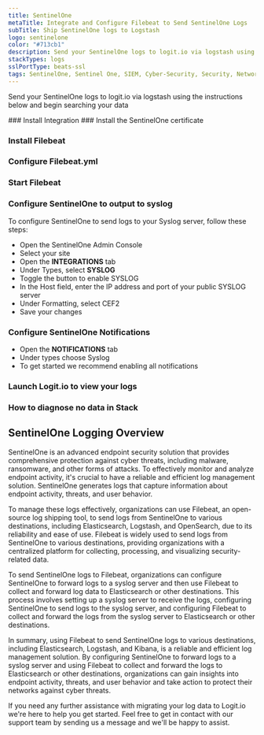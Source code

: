 ```yaml
---
title: SentinelOne
metaTitle: Integrate and Configure Filebeat to Send SentinelOne Logs
subTitle: Ship SentinelOne logs to Logstash
logo: sentinelone
color: "#713cb1"
description: Send your SentinelOne logs to logit.io via logstash using the instructions below and begin searching your data
stackTypes: logs
sslPortType: beats-ssl
tags: SentinelOne, Sentinel One, SIEM, Cyber-Security, Security, Network, Endpoint Security, Sentinelone
---
```


Send your SentinelOne logs to logit.io via logstash using the instructions below and begin searching your data

<Steps>
  ### Install Integration
  <InstallIntegration/>
  ### Install the SentinelOne certificate

  <InstallCertFilebeat label="SentinelOne" type="SentinelOne" />

  ### Install Filebeat

  <InstallFilebeat />

  ### Configure Filebeat.yml

  <FilebeatTcp type="sentinelone" />

  ### Start Filebeat

  <StartFilebeat />

  ### Configure SentinelOne to output to syslog

  To configure SentinelOne to send logs to your Syslog server, follow these steps:

  - Open the SentinelOne Admin Console
  - Select your site
  - Open the __INTEGRATIONS__ tab
  - Under Types, select __SYSLOG__
  - Toggle the button to enable SYSLOG
  - In the Host field, enter the IP address and port of your public SYSLOG server
  - Under Formatting, select CEF2
  - Save your changes

  ### Configure SentinelOne Notifications

  - Open the __NOTIFICATIONS__ tab
  - Under types choose Syslog
  - To get started we recommend enabling all notifications

  ### Launch Logit.io to view your logs

  <LaunchStack utmMedium="logs" utmCampaign="sentinelone" source="SentinelOne" />

  ### How to diagnose no data in Stack

  <DiagnoseNoData />

</Steps>

## SentinelOne Logging Overview

SentinelOne is an advanced endpoint security solution that provides comprehensive 
protection against cyber threats, including malware, ransomware, and other forms 
of attacks. To effectively monitor and analyze endpoint activity, it's crucial to 
have a reliable and efficient log management solution. SentinelOne generates logs 
that capture information about endpoint activity, threats, and user behavior.

To manage these logs effectively, organizations can use Filebeat, an open-source 
log shipping tool, to send logs from SentinelOne to various destinations, including 
Elasticsearch, Logstash, and OpenSearch, due to its reliability and ease of use. 
Filebeat is widely used to send logs from SentinelOne to various destinations, 
providing organizations with a centralized platform for collecting, processing, 
and visualizing security-related data.

To send SentinelOne logs to Filebeat, organizations can configure SentinelOne to 
forward logs to a syslog server and then use Filebeat to collect and forward log 
data to Elasticsearch or other destinations. This process involves setting up a 
syslog server to receive the logs, configuring SentinelOne to send logs to the 
syslog server, and configuring Filebeat to collect and forward the logs from 
the syslog server to Elasticsearch or other destinations.

In summary, using Filebeat to send SentinelOne logs to various destinations, 
including Elasticsearch, Logstash, and Kibana, is a reliable and efficient log 
management solution. By configuring SentinelOne to forward logs to a syslog 
server and using Filebeat to collect and forward the logs to Elasticsearch or 
other destinations, organizations can gain insights into endpoint activity, 
threats, and user behavior and take action to protect their networks against cyber threats.

If you need any further assistance with migrating your log data to Logit.io 
we're here to help you get started. Feel free to get in contact with our support team 
by sending us a message <IntercomButton text="via live chat" /> and we'll be happy to assist.